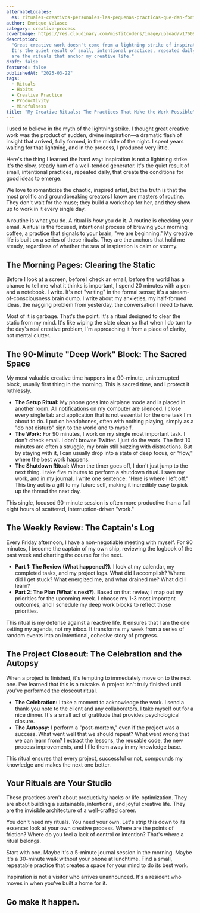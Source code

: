 ```yaml
---
alternateLocales:
  es: rituales-creativos-personales-las-pequenas-practicas-que-dan-forma-al-arte
author: Enrique Velasco
category: creative-process
coverImage: https://res.cloudinary.com/misfitcoders/image/upload/v1760912221/eVelasco/covers/article-placeholder.jpg
description:
  "Great creative work doesn't come from a lightning strike of inspiration.
  It's the quiet result of small, intentional practices, repeated daily. Here
  are the rituals that anchor my creative life."
draft: false
featured: false
publishedAt: "2025-03-22"
tags:
  - Rituals
  - Habits
  - Creative Practice
  - Productivity
  - Mindfulness
title: "My Creative Rituals: The Practices That Make the Work Possible"
---
```


I used to believe in the myth of the lightning strike. I thought great creative work was the product of sudden, divine inspiration—a dramatic flash of insight that arrived, fully formed, in the middle of the night. I spent years waiting for that lightning, and in the process, I produced very little.

Here's the thing I learned the hard way: inspiration is not a lightning strike. It's the slow, steady hum of a well-tended generator. It's the quiet result of small, intentional practices, repeated daily, that create the conditions for good ideas to emerge.

We love to romanticize the chaotic, inspired artist, but the truth is that the most prolific and groundbreaking creators I know are masters of routine. They don't wait for the muse; they build a workshop for her, and they show up to work in it every single day.

A routine is what you do. A ritual is *how* you do it. A routine is checking your email. A ritual is the focused, intentional process of brewing your morning coffee, a practice that signals to your brain, "we are beginning." My creative life is built on a series of these rituals. They are the anchors that hold me steady, regardless of whether the sea of inspiration is calm or stormy.

## The Morning Pages: Clearing the Static

Before I look at a screen, before I check an email, before the world has a chance to tell me what it thinks is important, I spend 20 minutes with a pen and a notebook. I write. It's not "writing" in the formal sense; it's a stream-of-consciousness brain dump. I write about my anxieties, my half-formed ideas, the nagging problem from yesterday, the conversation I need to have.

Most of it is garbage. That's the point. It's a ritual designed to clear the static from my mind. It's like wiping the slate clean so that when I do turn to the day's real creative problem, I'm approaching it from a place of clarity, not mental clutter.

## The 90-Minute "Deep Work" Block: The Sacred Space

My most valuable creative time happens in a 90-minute, uninterrupted block, usually first thing in the morning. This is sacred time, and I protect it ruthlessly.

- **The Setup Ritual:** My phone goes into airplane mode and is placed in another room. All notifications on my computer are silenced. I close every single tab and application that is not essential for the one task I'm about to do. I put on headphones, often with nothing playing, simply as a "do not disturb" sign to the world and to myself.
- **The Work:** For 90 minutes, I work on my single most important task. I don't check email. I don't browse Twitter. I just do the work. The first 10 minutes are often a struggle, my brain still buzzing with distractions. But by staying with it, I can usually drop into a state of deep focus, or "flow," where the best work happens.
- **The Shutdown Ritual:** When the timer goes off, I don't just jump to the next thing. I take five minutes to perform a shutdown ritual. I save my work, and in my journal, I write one sentence: "Here is where I left off." This tiny act is a gift to my future self, making it incredibly easy to pick up the thread the next day.

This single, focused 90-minute session is often more productive than a full eight hours of scattered, interruption-driven "work."

## The Weekly Review: The Captain's Log

Every Friday afternoon, I have a non-negotiable meeting with myself. For 90 minutes, I become the captain of my own ship, reviewing the logbook of the past week and charting the course for the next.

- **Part 1: The Review (What happened?).** I look at my calendar, my completed tasks, and my project logs. What did I accomplish? Where did I get stuck? What energized me, and what drained me? What did I learn?
- **Part 2: The Plan (What's next?).** Based on that review, I map out my priorities for the upcoming week. I choose my 1-3 most important outcomes, and I schedule my deep work blocks to reflect those priorities.

This ritual is my defense against a reactive life. It ensures that I am the one setting my agenda, not my inbox. It transforms my week from a series of random events into an intentional, cohesive story of progress.

## The Project Closeout: The Celebration and the Autopsy

When a project is finished, it's tempting to immediately move on to the next one. I've learned that this is a mistake. A project isn't truly finished until you've performed the closeout ritual.

- **The Celebration:** I take a moment to acknowledge the work. I send a thank-you note to the client and any collaborators. I take myself out for a nice dinner. It's a small act of gratitude that provides psychological closure.
- **The Autopsy:** I perform a "post-mortem," even if the project was a success. What went well that we should repeat? What went wrong that we can learn from? I extract the lessons, the reusable code, the new process improvements, and I file them away in my knowledge base.

This ritual ensures that every project, successful or not, compounds my knowledge and makes the next one better.

## Your Rituals are Your Studio

These practices aren't about productivity hacks or life-optimization. They are about building a sustainable, intentional, and joyful creative life. They are the invisible architecture of a well-crafted career.

You don't need my rituals. You need your own. Let's strip this down to its essence: look at your own creative process. Where are the points of friction? Where do you feel a lack of control or intention? That's where a ritual belongs.

Start with one. Maybe it's a 5-minute journal session in the morning. Maybe it's a 30-minute walk without your phone at lunchtime. Find a small, repeatable practice that creates a space for your mind to do its best work.

Inspiration is not a visitor who arrives unannounced. It's a resident who moves in when you've built a home for it.

Go make it happen.
---
